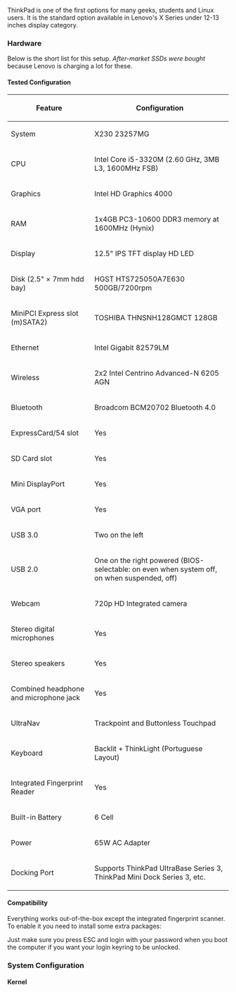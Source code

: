 ThinkPad is one of the first options for many geeks, students and Linux users. It is the standard option available in Lenovo's X Series under 12-13 inches display category.

=== Hardware ===
Below is the short list for this setup. ''After-market SSDs were bought'' because Lenovo is charging a lot for these.

==== Tested Configuration ====
{| class="wikitable sortable"
! Feature !! Configuration
|-
|System||X230 23257MG
|-
|CPU||Intel Core i5-3320M (2.60 GHz, 3MB L3, 1600MHz FSB)
|-
|Graphics||Intel HD Graphics 4000
|-
|RAM||1x4GB PC3-10600 DDR3 memory at 1600MHz (Hynix)
|-
|Display||12.5" IPS TFT display HD LED
|-
|Disk (2.5" × 7mm hdd bay)||HGST HTS725050A7E630 500GB/7200rpm
|-
|MiniPCI Express slot (m)SATA2)||TOSHIBA THNSNH128GMCT 128GB
|-
|Ethernet||Intel Gigabit 82579LM 
|-
|Wireless||2x2 Intel Centrino Advanced-N 6205 AGN
|-
|Bluetooth||Broadcom BCM20702 Bluetooth 4.0
|-
|ExpressCard/54 slot||Yes
|-
|SD Card slot||Yes
|-
|Mini DisplayPort||Yes
|-
|VGA port||Yes
|-
|USB 3.0||Two on the left
|-
|USB 2.0||One on the right powered (BIOS-selectable: on even when system off, on when suspended, off)
|-
|Webcam||720p HD Integrated camera
|-
|Stereo digital microphones||Yes
|-
|Stereo speakers||Yes
|-
|Combined headphone and microphone jack||Yes
|-
|UltraNav||Trackpoint and Buttonless Touchpad
|-
|Keyboard||Backlit + ThinkLight (Portuguese Layout)
|-
|Integrated Fingerprint Reader||Yes
|-
|Built-in Battery||6 Cell
|-
|Power||65W AC Adapter
|-
|Docking Port||Supports ThinkPad UltraBase Series 3, ThinkPad Mini Dock Series 3, etc.
|}

==== Compatibility ====

Everything works out-of-the-box except the integrated fingerprint scanner. To enable it you need to install some extra packages: {{ic|apt-get install libpam-fprintd}}

Just make sure you press ESC and login with your password when you boot the computer if you want your login keyring to be unlocked.

=== System Configuration ===

==== Kernel ====

{{hc|/etc/default/grub|2=<nowiki>
GRUB_CMDLINE_LINUX_DEFAULT="quiet splash intel_pstate=enable pcie_aspm=force drm.vblankoffdelay=1"
</nowiki>
}}


{{hc|/etc/modprobe.d/i915.conf|2=<nowiki>
options i915 i915_enable_rc6=7 i915_enable_fbc=1 lvds_downclock=1 semaphores=1
</nowiki>
}}